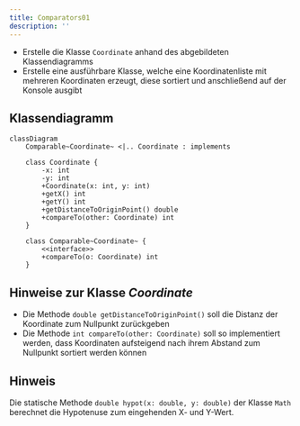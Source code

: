 ```yaml
---
title: Comparators01
description: ''
---
```



- Erstelle die Klasse `Coordinate` anhand des abgebildeten Klassendiagramms
- Erstelle eine ausführbare Klasse, welche eine Koordinatenliste mit mehreren
  Koordinaten erzeugt, diese sortiert und anschließend auf der Konsole ausgibt

## Klassendiagramm

```mermaid
classDiagram
    Comparable~Coordinate~ <|.. Coordinate : implements

    class Coordinate {
        -x: int
        -y: int
        +Coordinate(x: int, y: int)
        +getX() int
        +getY() int
        +getDistanceToOriginPoint() double
        +compareTo(other: Coordinate) int
    }

    class Comparable~Coordinate~ {
        <<interface>>
        +compareTo(o: Coordinate) int
    }
```

## Hinweise zur Klasse _Coordinate_

- Die Methode `double getDistanceToOriginPoint()` soll die Distanz der
  Koordinate zum Nullpunkt zurückgeben
- Die Methode `int compareTo(other: Coordinate)` soll so implementiert werden,
  dass Koordinaten aufsteigend nach ihrem Abstand zum Nullpunkt sortiert werden
  können

## Hinweis

Die statische Methode `double hypot(x: double, y: double)` der Klasse `Math`
berechnet die Hypotenuse zum eingehenden X- und Y-Wert.

<Exercise pullRequest="47" branchSuffix="comparators/01" />
